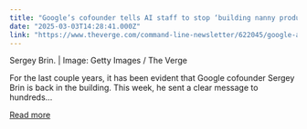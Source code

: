 ```yaml
---
title: "Google’s cofounder tells AI staff to stop ‘building nanny products’"
date: "2025-03-03T14:28:41.000Z"
link: "https://www.theverge.com/command-line-newsletter/622045/google-ai-nanny-products"
---
```


Sergey Brin. | Image: Getty Images / The Verge

For the last couple years, it has been evident that Google cofounder Sergey Brin is back in the building. This week, he sent a clear message to hundreds...

[Read more](https://www.theverge.com/command-line-newsletter/622045/google-ai-nanny-products)
